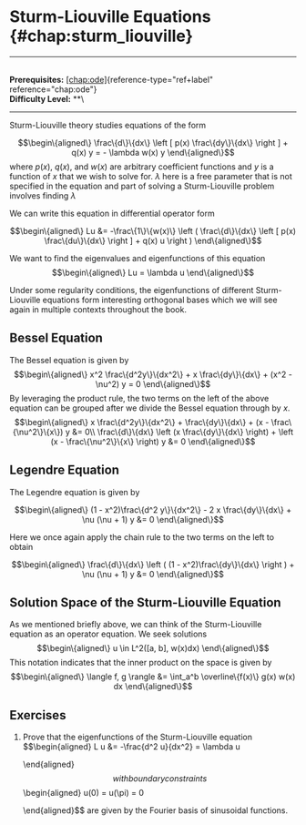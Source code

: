 # Sturm-Liouville Equations \{#chap:sturm_liouville\}

------------------------------------------------------------------------

\
**Prerequisites:** [\[chap:ode\]](#chap:ode)\{reference-type="ref+label"
reference="chap:ode"\}\
**Difficulty Level:** \*\*\

------------------------------------------------------------------------

Sturm-Liouville theory studies equations of the form

$$\begin\{aligned\}
    \frac\{d\}\{dx\} \left [ p(x) \frac\{dy\}\{dx\} \right ] + q(x) y = - \lambda w(x) y
\end\{aligned\}$$ where $p(x)$, $q(x)$, and $w(x)$ are arbitrary
coefficient functions and $y$ is a function of $x$ that we wish to solve
for. $\lambda$ here is a free parameter that is not specified in the
equation and part of solving a Sturm-Liouville problem involves finding
$\lambda$

We can write this equation in differential operator form

$$\begin\{aligned\}
    Lu &= -\frac\{1\}\{w(x)\} \left ( \frac\{d\}\{dx\} \left [ p(x) \frac\{du\}\{dx\} \right ] + q(x) u \right )
\end\{aligned\}$$

We want to find the eigenvalues and eigenfunctions of this equation
$$\begin\{aligned\}
    Lu = \lambda u
\end\{aligned\}$$

Under some regularity conditions, the eigenfunctions of different
Sturm-Liouville equations form interesting orthogonal bases which we
will see again in multiple contexts throughout the book.

## Bessel Equation

The Bessel equation is given by $$\begin\{aligned\}
    x^2 \frac\{d^2y\}\{dx^2\} + x \frac\{dy\}\{dx\} + (x^2 - \nu^2) y = 0
\end\{aligned\}$$ By leveraging the product rule, the two terms on the
left of the above equation can be grouped after we divide the Bessel
equation through by $x$. $$\begin\{aligned\}
   x \frac\{d^2y\}\{dx^2\} + \frac\{dy\}\{dx\} + (x - \frac\{\nu^2\}\{x\}) y &= 0\\
   \frac\{d\}\{dx\} \left (x \frac\{dy\}\{dx\} \right) + \left (x - \frac\{\nu^2\}\{x\} \right) y &= 0
\end\{aligned\}$$

## Legendre Equation

The Legendre equation is given by

$$\begin\{aligned\}
    (1 - x^2)\frac\{d^2 y\}\{dx^2\} - 2 x \frac\{dy\}\{dx\} + \nu (\nu + 1) y &= 0
\end\{aligned\}$$

Here we once again apply the chain rule to the two terms on the left to
obtain

$$\begin\{aligned\}
    \frac\{d\}\{dx\} \left ( (1 - x^2)\frac\{dy\}\{dx\}  \right ) + \nu (\nu + 1) y &= 0
\end\{aligned\}$$

## Solution Space of the Sturm-Liouville Equation

As we mentioned briefly above, we can think of the Sturm-Liouville
equation as an operator equation. We seek solutions $$\begin\{aligned\}
    u \in L^2([a, b], w(x)dx)
\end\{aligned\}$$ This notation indicates that the inner product on the
space is given by $$\begin\{aligned\}
    \langle f, g \rangle &= \int_a^b \overline\{f(x)\} g(x) w(x) dx
\end\{aligned\}$$

## Exercises

1.  Prove that the eigenfunctions of the Sturm-Liouville equation
    $$\begin\{aligned\}
            L u &= -\frac\{d^2 u\}\{dx^2\} = \lambda u
        
    \end\{aligned\}$$ with boundary constraints $$\begin\{aligned\}
            u(0) = u(\pi) = 0
        
    \end\{aligned\}$$ are given by the Fourier basis of sinusoidal
    functions.
